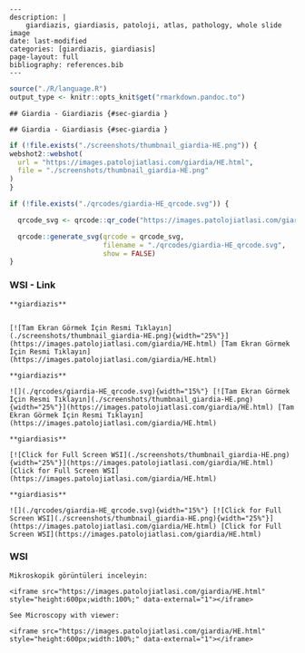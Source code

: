 


```comment
---
description: |
    giardiazis, giardiasis, patoloji, atlas, pathology, whole slide image
date: last-modified
categories: [giardiazis, giardiasis]
page-layout: full
bibliography: references.bib
---
```



```r
source("./R/language.R")
output_type <- knitr::opts_knit$get("rmarkdown.pandoc.to")
```


```asis
## Giardia - Giardiazis {#sec-giardia }
```


```asis
## Giardia - Giardiasis {#sec-giardia }
```




```r
if (!file.exists("./screenshots/thumbnail_giardia-HE.png")) {
webshot2::webshot(
  url = "https://images.patolojiatlasi.com/giardia/HE.html",
  file = "./screenshots/thumbnail_giardia-HE.png"
)
}
```



```r
if (!file.exists("./qrcodes/giardia-HE_qrcode.svg")) {

  qrcode_svg <- qrcode::qr_code("https://images.patolojiatlasi.com/giardia/HE.html")

  qrcode::generate_svg(qrcode = qrcode_svg,
                       filename = "./qrcodes/giardia-HE_qrcode.svg",
                       show = FALSE)
}
```






::::: panel-tabset


### WSI - Link




:::: {.content-hidden when-format="pdf"}


```asis

**giardiazis**


[![Tam Ekran Görmek İçin Resmi Tıklayın](./screenshots/thumbnail_giardia-HE.png){width="25%"}](https://images.patolojiatlasi.com/giardia/HE.html) [Tam Ekran Görmek İçin Resmi Tıklayın](https://images.patolojiatlasi.com/giardia/HE.html)

```

::::


:::: {.content-visible when-format="pdf"}

```asis

**giardiazis**

![](./qrcodes/giardia-HE_qrcode.svg){width="15%"} [![Tam Ekran Görmek İçin Resmi Tıklayın](./screenshots/thumbnail_giardia-HE.png){width="25%"}](https://images.patolojiatlasi.com/giardia/HE.html) [Tam Ekran Görmek İçin Resmi Tıklayın](https://images.patolojiatlasi.com/giardia/HE.html)

```



::::




:::: {.content-hidden when-format="pdf"}


```asis

**giardiasis**

[![Click for Full Screen WSI](./screenshots/thumbnail_giardia-HE.png){width="25%"}](https://images.patolojiatlasi.com/giardia/HE.html) [Click for Full Screen WSI](https://images.patolojiatlasi.com/giardia/HE.html)

```

::::


:::: {.content-visible when-format="pdf"}

```asis

**giardiasis**

![](./qrcodes/giardia-HE_qrcode.svg){width="15%"} [![Click for Full Screen WSI](./screenshots/thumbnail_giardia-HE.png){width="25%"}](https://images.patolojiatlasi.com/giardia/HE.html) [Click for Full Screen WSI](https://images.patolojiatlasi.com/giardia/HE.html)

```


::::


### WSI



```asis
Mikroskopik görüntüleri inceleyin:

<iframe src="https://images.patolojiatlasi.com/giardia/HE.html" style="height:600px;width:100%;" data-external="1"></iframe>

```





```asis

See Microscopy with viewer:

<iframe src="https://images.patolojiatlasi.com/giardia/HE.html" style="height:600px;width:100%;" data-external="1"></iframe>

```



:::::

